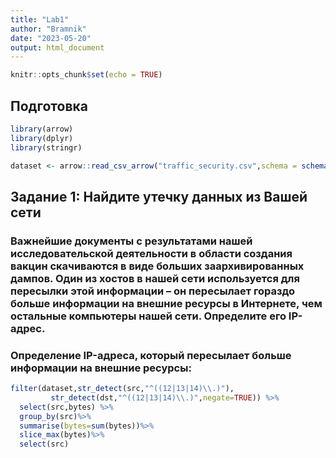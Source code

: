 ```yaml
---
title: "Lab1"
author: "Bramnik"
date: "2023-05-20"
output: html_document
---
```


```r
knitr::opts_chunk$set(echo = TRUE)
```
## Подготовка
```r
library(arrow)
library(dplyr)
library(stringr)

```
```r
dataset <- arrow::read_csv_arrow("traffic_security.csv",schema = schema(timestamp=int64(),src=utf8(),dst=utf8(),port=uint32(),bytes=uint32()))
```

## Задание 1: Найдите утечку данных из Вашей сети

### Важнейшие документы с результатами нашей исследовательской деятельности в области создания вакцин скачиваются в виде больших заархивированных дампов. Один из хостов в нашей сети используется для пересылки этой информации -- он пересылает гораздо больше информации на внешние ресурсы в Интернете, чем остальные компьютеры нашей сети. Определите его IP-адрес.

### Определение IP-адреса, который пересылает больше информации на внешние ресурсы:

```r
filter(dataset,str_detect(src,"^((12|13|14)\\.)"),
         str_detect(dst,"^((12|13|14)\\.)",negate=TRUE)) %>% 
  select(src,bytes) %>%
  group_by(src)%>% 
  summarise(bytes=sum(bytes))%>%
  slice_max(bytes)%>%
  select(src)
```
